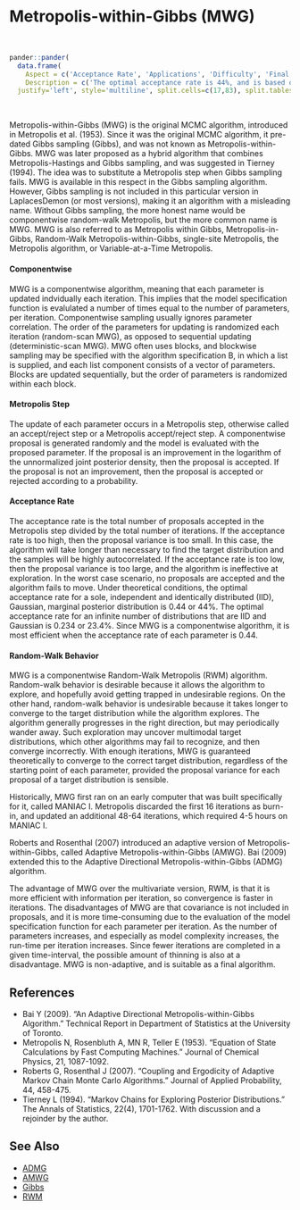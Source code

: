 # Metropolis-within-Gibbs (<a name='mwg'>MWG</a>)

<br>
```r
pander::pander(
  data.frame(
    Aspect = c('Acceptance Rate', 'Applications', 'Difficulty', 'Final Algorithm?', 'Proposal'),
    Description = c('The optimal acceptance rate is 44%, and is based on the univariate normality of each marginal posterior distribution. The observed acceptance rate may be suitable in the interval [15%,50%].', 'This is a widely applicable, general-purpose algorithm.','This algorithm is easy for a beginner when the proposal variance has been tuned with another algorithm. Otherwise, it may be tedious for the user to tune the proposal variance.','Yes.', 'Componentwise.')),
  justify='left', style='multiline', split.cells=c(17,83), split.tables=Inf)
```

<br>

Metropolis-within-Gibbs (MWG) is the original MCMC algorithm, introduced in Metropolis et al. (1953). Since it was the original MCMC algorithm, it pre-dated Gibbs sampling (Gibbs), and was not known as Metropolis-within-Gibbs. MWG was later proposed as a hybrid algorithm that combines Metropolis-Hastings and Gibbs sampling, and was suggested in Tierney (1994). The idea was to substitute a Metropolis step when Gibbs sampling fails. MWG is available in this respect in the Gibbs sampling algorithm. However, Gibbs sampling is not included in this particular version in LaplacesDemon (or most versions), making it an algorithm with a misleading name. Without Gibbs sampling, the more honest name would be componentwise random-walk Metropolis, but the more common name is MWG. MWG is also referred to as Metropolis within Gibbs, Metropolis-in-Gibbs, Random-Walk Metropolis-within-Gibbs, single-site Metropolis, the Metropolis algorithm, or Variable-at-a-Time Metropolis.

#### Componentwise

MWG is a componentwise algorithm, meaning that each parameter is updated indvidually each iteration. This implies that the model specification function is evalulated a number of times equal to the number of parameters, per iteration. Componentwise sampling usually ignores parameter correlation. The order of the parameters for updating is randomized each iteration (random-scan MWG), as opposed to sequential updating (deterministic-scan MWG). MWG often uses blocks, and blockwise sampling may be specified with the algorithm specification B, in which a list is supplied, and each list component consists of a vector of parameters. Blocks are updated sequentially, but the order of parameters is randomized within each block.

#### Metropolis Step

The update of each parameter occurs in a Metropolis step, otherwise called an accept/reject step or a Metropolis accept/reject step. A componentwise proposal is generated randomly and the model is evaluated with the proposed parameter. If the proposal is an improvement in the logarithm of the unnormalized joint posterior density, then the proposal is accepted. If the proposal is not an improvement, then the proposal is accepted or rejected according to a probability.

#### Acceptance Rate

The acceptance rate is the total number of proposals accepted in the Metropolis step divided by the total number of iterations. If the acceptance rate is too high, then the proposal variance is too small. In this case, the algorithm will take longer than necessary to find the target distribution and the samples will be highly autocorrelated. If the acceptance rate is too low, then the proposal variance is too large, and the algorithm is ineffective at exploration. In the worst case scenario, no proposals are accepted and the algorithm fails to move. Under theoretical conditions, the optimal acceptance rate for a sole, independent and identically distributed (IID), Gaussian, marginal posterior distribution is 0.44 or 44%. The optimal acceptance rate for an infinite number of distributions that are IID and Gaussian is 0.234 or 23.4%. Since MWG is a componentwise algorithm, it is most efficient when the acceptance rate of each parameter is 0.44.

#### Random-Walk Behavior

MWG is a componentwise Random-Walk Metropolis (RWM) algorithm. Random-walk behavior is desirable because it allows the algorithm to explore, and hopefully avoid getting trapped in undesirable regions. On the other hand, random-walk behavior is undesirable because it takes longer to converge to the target distribution while the algorithm explores. The algorithm generally progresses in the right direction, but may periodically wander away. Such exploration may uncover multimodal target distributions, which other algorithms may fail to recognize, and then converge incorrectly. With enough iterations, MWG is guaranteed theoretically to converge to the correct target distribution, regardless of the starting point of each parameter, provided the proposal variance for each proposal of a target distribution is sensible.

Historically, MWG first ran on an early computer that was built specifically for it, called MANIAC I. Metropolis discarded the first 16 iterations as burn-in, and updated an additional 48-64 iterations, which required 4-5 hours on MANIAC I.

Roberts and Rosenthal (2007) introduced an adaptive version of Metropolis-within-Gibbs, called Adaptive Metropolis-within-Gibbs (AMWG). Bai (2009) extended this to the Adaptive Directional Metropolis-within-Gibbs (ADMG) algorithm.

The advantage of MWG over the multivariate version, RWM, is that it is more efficient with information per iteration, so convergence is faster in iterations. The disadvantages of MWG are that covariance is not included in proposals, and it is more time-consuming due to the evaluation of the model specification function for each parameter per iteration. As the number of parameters increases, and especially as model complexity increases, the run-time per iteration increases. Since fewer iterations are completed in a given time-interval, the possible amount of thinning is also at a disadvantage. MWG is non-adaptive, and is suitable as a final algorithm.

## References

- Bai Y (2009). "An Adaptive Directional Metropolis-within-Gibbs Algorithm." Technical Report in Department of Statistics at the University of Toronto.
- Metropolis N, Rosenbluth A, MN R, Teller E (1953). "Equation of State Calculations by Fast Computing Machines." Journal of Chemical Physics, 21, 1087-1092.
- Roberts G, Rosenthal J (2007). "Coupling and Ergodicity of Adaptive Markov Chain Monte Carlo Algorithms." Journal of Applied Probability, 44, 458-475.
- Tierney L (1994). "Markov Chains for Exploring Posterior Distributions." The Annals of Statistics, 22(4), 1701-1762. With discussion and a rejoinder by the author.


## See Also

- [ADMG](#admg)
- [AMWG](#amwg)
- [Gibbs](#gibbs)
- [RWM](#rwm)

